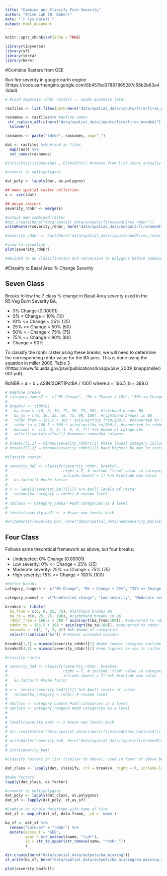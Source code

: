 ```yaml
---
title: "Combine and Classify Fire Severity"
author: "Shive Lab (B. Baker)"
date: "`r Sys.Date()`"
output: html_document
---
```


```r
knitr::opts_chunk$set(echo = TRUE)

library(tidyverse)
library(sf)
library(terra)
library(here)

```

#Combine Rasters from GEE

Run fire severity in google earth engine (!https://code.earthengine.google.com/6b457bd07887865287c58b2b83e44dad)

```r
# #Load seperate rdnbr rasters -- maybe automate later

rasfiles <- list.files(path=here("data/spatial_data/inputs/fire/fires_needed"), full.names=T) #define files

rasnames <- rasfiles%>% #define names
 str_replace_all(c(here("data/spatial_data/inputs/fire/fires_needed/") = "", "_rdnbr.tif" = "")) %>% 
  tolower()

rasnames <- paste("rdnbr", rasnames, sep="_")

dat <- rasfiles %>% #read in files
  map(rast) %>%
  set_names(rasnames) 

#invisible(list2env(dat ,.GlobalEnv)) #remove from list (dont actually need to do this)

```

```r
#convert to multipolygons

dat_poly <- lapply(dat, as.polygons)
```


```r
## make spatial raster collection
s <- sprc(dat)

## merge rasters
severity_rdnbr <- merge(s)

#output new combined raster
#dir.create(here("data/spatial_data/outputs/fire/needFires_rdnbr"))
writeRaster(severity_rdnbr, here("data/spatial_data/outputs/fire/needFires_rdnbr.tif"))

#severity_rdnbr <- rast(here("data/spatial_data/inputs/needFires_rdnbr.tif"))

```

```r
#view to visualize
plot(severity_rdnbr)

#decided to do classification and conversion to polygons before combining BA

```

#Classify to Basal Area % Change Severity

## Seven Class
Breaks follow the 7 class % change in Basal Area severity used in the R5:Veg Burn Severity BA.

* 0% Change (0.00001)
* 0% < Change < 10% (10)
* 10% <= Change < 25% (25)
* 25% <= Change < 50% (50)
* 50% <= Change < 75% (75)
* 75% <= Change < 90% (90)
* Change > 90%

To classify the rdnbr raster using these breaks, we will need to determine the corresponding rdnbr value for the BA perc. This is done using the equation in miller 2009, Table 3 (!https://www.fs.usda.gov/psw/publications/knapp/psw_2009_knapp(miller)001.pdf).

RdNBR = a + b ⁎ ASIN(SQRT(PctBA / 100)) where a = 166.5, b = 389.0

```r
# #define breaks
# category_names7 <- c("0% Change", "0% < Change < 10%", "10% <= Change < 25%", "25% <= Change < 50%","50% <= Change < 75%", "75% <= Change < 90%", "Change > 90%")
# 
# breaks7 <- tibble(
#   ba_from = c(0, 0, 10, 25, 50, 75, 90), #lefthand breaks BA
#   ba_to = c(0, 10, 25, 50, 75, 90, 100), #righthand breaks in BA
#   rdnbr_from = 166.5 + 389 * asin(sqrt(ba_from/100)), #converted to rdnbr
#   rdnbr_to = 166.5 + 389 * asin(sqrt(ba_to/100)), #converted to rdnbr
#   becomes =  c(1, 2, 3, 4, 5, 6, 7)) %>% #name of categories
#   select(!contains("ba")) #removes unneeded columns
#   
# breaks7[1,1] = minmax(severity_rdnbr)[1] #make lowest category include minimum in raster
# breaks7[7,2] = minmax(severity_rdnbr)[2] #and highest be max in raster

```



```r
#classify raster

# severity_ba7 <- classify(severity_rdnbr, breaks7, 
#                         right = F, # include "from" value in category
#                         include.lowest = T) %>% #include max value 
#   as.factor() #make factor
# 
# x <- levels(severity_ba7)[[1]] %>% #pull levels of raster
#   rename(ba_category = rdnbr) # rename level
# 
# x$class <- category_names7 #add categories as a level
# 
# levels(severity_ba7) <- x #save new levels back

#writeRaster(severity_ba7, here("data/spatial_data/needSeverity_baClass7.tif"))

```

## Four Class

Follows same theoretical framework as above, but four breaks:

* Undetected: 0% Change (0.00001)
* Low severity: 0% <= Change < 25% (25)
* Moderate severity: 25% <= Change < 75% (75)  
* High severity: 75% <= Change < 100% (100)

```r
#define breaks
category_ranges4 <- c("0% Change", "0% < Change < 25%", "25% <= Change < 75%", "75% <= Change < 100%")

category_names4 <- c("Undetected change", "Low severity", "Moderate severity", "High severity")

breaks4 <- tibble(
  ba_from = c(0, 0, 25, 75), #lefthand breaks BA
  ba_to = c(0, 25, 75, 100), #righthand breaks in BA
  rdnbr_from = 166.5 + 389 * asin(sqrt(ba_from/100)), #converted to rdnbr
  rdnbr_to = 166.5 + 389 * asin(sqrt(ba_to/100)), #converted to rdnbr
  becomes =  c(1, 2, 3, 4)) %>% #name of categories
  select(!contains("ba")) #removes unneeded columns
  
breaks4[1,1] = minmax(severity_rdnbr)[1] #make lowest category include minimum in raster
breaks4[4,2] = minmax(severity_rdnbr)[2] #and highest be max in raster

```



```r
#classify raster

# severity_ba4 <- classify(severity_rdnbr, breaks4, 
#                         right = F, # include "from" value in category
#                         include.lowest = T) %>% #include max value 
#   as.factor() #make factor
# 
# x <- levels(severity_ba4)[[1]] %>% #pull levels of raster
#   rename(ba_category = rdnbr) # rename level
# 
# x$class <- category_names4 #add categories as a level
# x$class <- category_ranges4 #add categories as a level
# 
# 
# levels(severity_ba4) <- x #save new levels back
# 
# dir.create(here("data/spatial_data/inputs/fire/needFires_baClass4"))
# 
# writeRaster(severity_ba4, here("data/spatial_data/inputs/fire/needFires_baClass4/needFires_baClass4.tif"))
# 
# plot(severity_ba4)

```

```r
#classify rasters in list (similar to above); used in favor of above because it allows easily to include fire names

dat_class <- lapply(dat, classify, rcl = breaks4, right = F, include.lowest = T) #include max value 

#make factors
lapply(dat_class, as.factor)

#convert to multipolygons
dat_poly <- lapply(dat_class, as.polygons)
dat_sf <- lapply(dat_poly, st_as_sf)

#Combine to single dataframe with name of fire
dat_sf <- map_df(dat_sf, data.frame, .id = 'name') 

ba_sf <- dat_sf %>% 
  rename("burnsev" = "rdnbr") %>% 
  mutate(assss_t = "GEE",
         year = str_extract(name, "\\d+"),
         id = str_to_upper(str_remove(name, "rdnbr_"))
         )

dir.create(here("data/spatial_data/outputs/ba_missing"))
st_write(ba_sf, here("data/spatial_data/outputs/ba_missing/ba_missing.shp"), append = F)

```


```r
plot(severity_ba4full)
```

